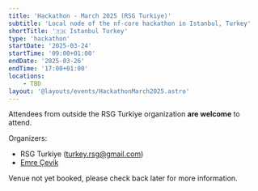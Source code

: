```yaml
---
title: 'Hackathon - March 2025 (RSG Turkiye)'
subtitle: 'Local node of the nf-core hackathon in Istanbul, Turkey'
shortTitle: '🇹🇷 Istanbul Turkey'
type: 'hackathon'
startDate: '2025-03-24'
startTime: '09:00+01:00'
endDate: '2025-03-26'
endTime: '17:00+01:00'
locations:
    - TBD
layout: '@layouts/events/HackathonMarch2025.astro'
---
```


Attendees from outside the RSG Turkiye organization **are welcome** to attend.

Organizers:
-  RSG Turkiye ([turkey.rsg@gmail.com](mailto:turkey.rsg@gmail.com))
-  [<i class="fab fa-slack"></i> Emre Çevik](https://nfcore.slack.com/team/U081Q2VU4GG)


Venue not yet booked, please check back later for more information.
